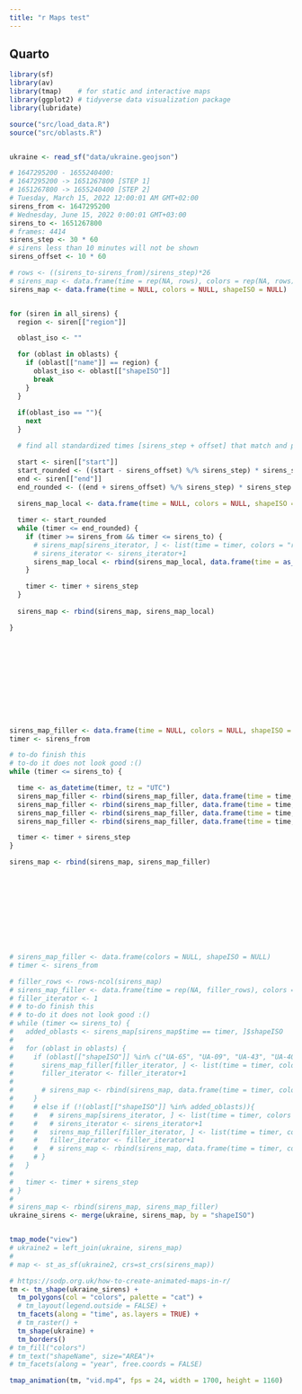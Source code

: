 ```yaml
---
title: "r Maps test"
---
```


## Quarto

```r

library(sf)
library(av)
library(tmap)    # for static and interactive maps
library(ggplot2) # tidyverse data visualization package
library(lubridate)

source("src/load_data.R")
source("src/oblasts.R")


ukraine <- read_sf("data/ukraine.geojson")

# 1647295200 - 1655240400:
# 1647295200 -> 1651267800 [STEP 1]
# 1651267800 -> 1655240400 [STEP 2]
# Tuesday, March 15, 2022 12:00:01 AM GMT+02:00
sirens_from <- 1647295200
# Wednesday, June 15, 2022 0:00:01 GMT+03:00
sirens_to <- 1651267800
# frames: 4414
sirens_step <- 30 * 60
# sirens less than 10 minutes will not be shown
sirens_offset <- 10 * 60

# rows <- ((sirens_to-sirens_from)/sirens_step)*26
# sirens_map <- data.frame(time = rep(NA, rows), colors = rep(NA, rows), shapeISO = rep(NA, rows))
sirens_map <- data.frame(time = NULL, colors = NULL, shapeISO = NULL)


for (siren in all_sirens) {
  region <- siren[["region"]]

  oblast_iso <- ""

  for (oblast in oblasts) {
    if (oblast[["name"]] == region) {
      oblast_iso <- oblast[["shapeISO"]]
      break
    }
  }
  
  if(oblast_iso == ""){
    next
  }

  # find all standardized times [sirens_step + offset] that match and populate them as red

  start <- siren[["start"]]
  start_rounded <- ((start - sirens_offset) %/% sirens_step) * sirens_step
  end <- siren[["end"]]
  end_rounded <- ((end + sirens_offset) %/% sirens_step) * sirens_step
  
  sirens_map_local <- data.frame(time = NULL, colors = NULL, shapeISO = NULL)

  timer <- start_rounded
  while (timer <= end_rounded) {
    if (timer >= sirens_from && timer <= sirens_to) {
      # sirens_map[sirens_iterator, ] <- list(time = timer, colors = "red", shapeISO = oblast_iso)
      # sirens_iterator <- sirens_iterator+1
      sirens_map_local <- rbind(sirens_map_local, data.frame(time = as_datetime(timer, tz = "UTC"), colors = "red", shapeISO = oblast_iso))
    }

    timer <- timer + sirens_step
  }
  
  sirens_map <- rbind(sirens_map, sirens_map_local)

}












sirens_map_filler <- data.frame(time = NULL, colors = NULL, shapeISO = NULL)
timer <- sirens_from

# to-do finish this
# to-do it does not look good :()
while (timer <= sirens_to) {

  time <- as_datetime(timer, tz = "UTC")
  sirens_map_filler <- rbind(sirens_map_filler, data.frame(time = time, colors = "black", shapeISO = "UA-65"))
  sirens_map_filler <- rbind(sirens_map_filler, data.frame(time = time, colors = "black", shapeISO = "UA-09"))
  sirens_map_filler <- rbind(sirens_map_filler, data.frame(time = time, colors = "black", shapeISO = "UA-43"))
  sirens_map_filler <- rbind(sirens_map_filler, data.frame(time = time, colors = "black", shapeISO = "UA-40"))

  timer <- timer + sirens_step
}

sirens_map <- rbind(sirens_map, sirens_map_filler)











# sirens_map_filler <- data.frame(colors = NULL, shapeISO = NULL)
# timer <- sirens_from

# filler_rows <- rows-ncol(sirens_map)
# sirens_map_filler <- data.frame(time = rep(NA, filler_rows), colors = rep(NA, filler_rows), shapeISO = rep(NA, filler_rows))
# filler_iterator <- 1
# # to-do finish this
# # to-do it does not look good :()
# while (timer <= sirens_to) {
#   added_oblasts <- sirens_map[sirens_map$time == timer, ]$shapeISO
# 
#   for (oblast in oblasts) {
#     if (oblast[["shapeISO"]] %in% c("UA-65", "UA-09", "UA-43", "UA-40")) {
#       sirens_map_filler[filler_iterator, ] <- list(time = timer, colors = "black", shapeISO = (oblast[["shapeISO"]]))
#       filler_iterator <- filler_iterator+1
#       
#       # sirens_map <- rbind(sirens_map, data.frame(time = timer, colors = "black", shapeISO = (oblast[["shapeISO"]])))
#     }
#     # else if (!(oblast[["shapeISO"]] %in% added_oblasts)){
#     #   # sirens_map[sirens_iterator, ] <- list(time = timer, colors = "white", shapeISO = (oblast[["shapeISO"]]))
#     #   # sirens_iterator <- sirens_iterator+1
#     #   sirens_map_filler[filler_iterator, ] <- list(time = timer, colors = "white", shapeISO = (oblast[["shapeISO"]]))
#     #   filler_iterator <- filler_iterator+1
#     #   # sirens_map <- rbind(sirens_map, data.frame(time = timer, colors = "white", shapeISO = (oblast[["shapeISO"]])))
#     # }
#   }
# 
#   timer <- timer + sirens_step
# }
# 
# sirens_map <- rbind(sirens_map, sirens_map_filler)
ukraine_sirens <- merge(ukraine, sirens_map, by = "shapeISO")


tmap_mode("view")
# ukraine2 = left_join(ukraine, sirens_map)
# 
# map <- st_as_sf(ukraine2, crs=st_crs(sirens_map))

# https://sodp.org.uk/how-to-create-animated-maps-in-r/
tm <- tm_shape(ukraine_sirens) +
  tm_polygons(col = "colors", palette = "cat") +
  # tm_layout(legend.outside = FALSE) +
  tm_facets(along = "time", as.layers = TRUE) +
  # tm_raster() +
  tm_shape(ukraine) +
  tm_borders()
# tm_fill("colors")
# tm_text("shapeName", size="AREA")+
# tm_facets(along = "year", free.coords = FALSE)

tmap_animation(tm, "vid.mp4", fps = 24, width = 1700, height = 1160)


```
